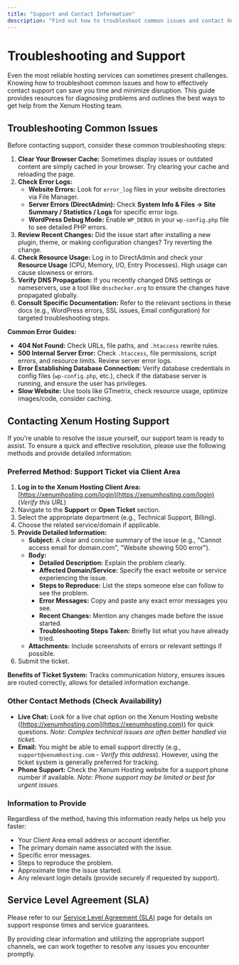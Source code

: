 ```yaml
---
title: "Support and Contact Information"
description: "Find out how to troubleshoot common issues and contact Xenum Hosting technical support effectively for assistance with your hosting services."
---
```


# Troubleshooting and Support

Even the most reliable hosting services can sometimes present challenges. Knowing how to troubleshoot common issues and how to effectively contact support can save you time and minimize disruption. This guide provides resources for diagnosing problems and outlines the best ways to get help from the Xenum Hosting team.

## Troubleshooting Common Issues

Before contacting support, consider these common troubleshooting steps:

1.  **Clear Your Browser Cache:** Sometimes display issues or outdated content are simply cached in your browser. Try clearing your cache and reloading the page.
2.  **Check Error Logs:**
    *   **Website Errors:** Look for `error_log` files in your website directories via File Manager.
    *   **Server Errors (DirectAdmin):** Check **System Info & Files -> Site Summary / Statistics / Logs** for specific error logs.
    *   **WordPress Debug Mode:** Enable `WP_DEBUG` in your `wp-config.php` file to see detailed PHP errors.
3.  **Review Recent Changes:** Did the issue start after installing a new plugin, theme, or making configuration changes? Try reverting the change.
4.  **Check Resource Usage:** Log in to DirectAdmin and check your **Resource Usage** (CPU, Memory, I/O, Entry Processes). High usage can cause slowness or errors.
5.  **Verify DNS Propagation:** If you recently changed DNS settings or nameservers, use a tool like `dnschecker.org` to ensure the changes have propagated globally.
6.  **Consult Specific Documentation:** Refer to the relevant sections in these docs (e.g., WordPress errors, SSL issues, Email configuration) for targeted troubleshooting steps.

**Common Error Guides:**
*   **404 Not Found:** Check URLs, file paths, and `.htaccess` rewrite rules.
*   **500 Internal Server Error:** Check `.htaccess`, file permissions, script errors, and resource limits. Review server error logs.
*   **Error Establishing Database Connection:** Verify database credentials in config files (`wp-config.php`, etc.), check if the database server is running, and ensure the user has privileges.
*   **Slow Website:** Use tools like GTmetrix, check resource usage, optimize images/code, consider caching.

## Contacting Xenum Hosting Support

If you're unable to resolve the issue yourself, our support team is ready to assist. To ensure a quick and effective resolution, please use the following methods and provide detailed information:

### Preferred Method: Support Ticket via Client Area

1.  **Log in to the Xenum Hosting Client Area:** [https://xenumhosting.com/login](https://xenumhosting.com/login) (*Verify this URL*)
2.  Navigate to the **Support** or **Open Ticket** section.
3.  Select the appropriate department (e.g., Technical Support, Billing).
4.  Choose the related service/domain if applicable.
5.  **Provide Detailed Information:**
    *   **Subject:** A clear and concise summary of the issue (e.g., "Cannot access email for domain.com", "Website showing 500 error").
    *   **Body:**
        *   **Detailed Description:** Explain the problem clearly.
        *   **Affected Domain/Service:** Specify the exact website or service experiencing the issue.
        *   **Steps to Reproduce:** List the steps someone else can follow to see the problem.
        *   **Error Messages:** Copy and paste any exact error messages you see.
        *   **Recent Changes:** Mention any changes made before the issue started.
        *   **Troubleshooting Steps Taken:** Briefly list what you have already tried.
    *   **Attachments:** Include screenshots of errors or relevant settings if possible.
6.  Submit the ticket.

**Benefits of Ticket System:** Tracks communication history, ensures issues are routed correctly, allows for detailed information exchange.

### Other Contact Methods (Check Availability)

*   **Live Chat:** Look for a live chat option on the Xenum Hosting website ([https://xenumhosting.com](https://xenumhosting.com)) for quick questions. *Note: Complex technical issues are often better handled via ticket.* 
*   **Email:** You might be able to email support directly (e.g., `support@xenumhosting.com` - *Verify this address*). However, using the ticket system is generally preferred for tracking.
*   **Phone Support:** Check the Xenum Hosting website for a support phone number if available. *Note: Phone support may be limited or best for urgent issues.*

### Information to Provide

Regardless of the method, having this information ready helps us help you faster:

*   Your Client Area email address or account identifier.
*   The primary domain name associated with the issue.
*   Specific error messages.
*   Steps to reproduce the problem.
*   Approximate time the issue started.
*   Any relevant login details (provide securely if requested by support).

## Service Level Agreement (SLA)

Please refer to our [Service Level Agreement (SLA)](../sla/overview) page for details on support response times and service guarantees.

By providing clear information and utilizing the appropriate support channels, we can work together to resolve any issues you encounter promptly.
